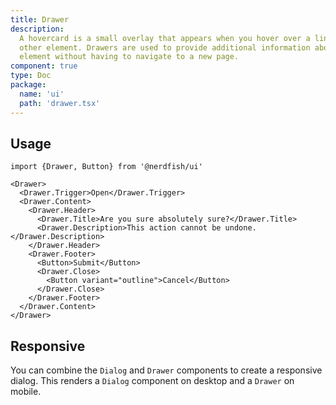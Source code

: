 ```yaml
---
title: Drawer
description:
  A hovercard is a small overlay that appears when you hover over a link or
  other element. Drawers are used to provide additional information about an
  element without having to navigate to a new page.
component: true
type: Doc
package:
  name: 'ui'
  path: 'drawer.tsx'
---
```


<ComponentExample src="/components/examples/drawer/demo.tsx">
  <DrawerDemo />
</ComponentExample>

## Usage

```tsx
import {Drawer, Button} from '@nerdfish/ui'
```

```tsx
<Drawer>
  <Drawer.Trigger>Open</Drawer.Trigger>
  <Drawer.Content>
    <Drawer.Header>
      <Drawer.Title>Are you sure absolutely sure?</Drawer.Title>
      <Drawer.Description>This action cannot be undone.</Drawer.Description>
    </Drawer.Header>
    <Drawer.Footer>
      <Button>Submit</Button>
      <Drawer.Close>
        <Button variant="outline">Cancel</Button>
      </Drawer.Close>
    </Drawer.Footer>
  </Drawer.Content>
</Drawer>
```

## Responsive

You can combine the `Dialog` and `Drawer` components to create a responsive
dialog. This renders a `Dialog` component on desktop and a `Drawer` on mobile.

<ComponentExample src="/components/examples/drawer/responsive.tsx">
  <DrawerResponsiveDemo />
</ComponentExample>
